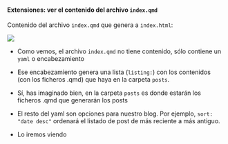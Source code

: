 ::: {.callout-warning collapse="true" appearance="default" icon="false"}
#### Extensiones: ver el contenido  del archivo `index.qmd`

Contenido del archivo  `index.qmd` que genera a `index.html`:


::: { layout-ncol="1"}
![](./imagenes/tt_01/img_08.png){fig-align="center"}
:::

- Como vemos, el archivo `index.qmd` no tiene contenido, sólo contiene un `yaml` o encabezamiento

- Ese encabezamiento genera una lista (`listing:`) con los contenidos (con los ficheros .qmd) que haya en la carpeta `posts`.

- Sí, has imaginado bien, en la carpeta `posts` es donde estarán los ficheros .qmd que generarán los posts

- El resto del yaml son opciones para nuestro blog. Por ejemplo, `sort: "date desc"` ordenará el listado de post de más reciente a más antiguo.

- Lo iremos viendo
:::
